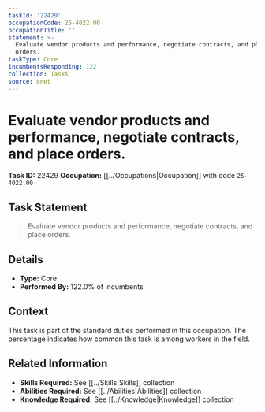 ```yaml
---
taskId: '22429'
occupationCode: 25-4022.00
occupationTitle: ''
statement: >-
  Evaluate vendor products and performance, negotiate contracts, and place
  orders.
taskType: Core
incumbentsResponding: 122
collection: Tasks
source: onet
---
```

# Evaluate vendor products and performance, negotiate contracts, and place orders.

**Task ID:** 22429
**Occupation:** [[../Occupations|Occupation]] with code `25-4022.00`

## Task Statement

> Evaluate vendor products and performance, negotiate contracts, and place orders.

## Details

- **Type:** Core
- **Performed By:** 122.0% of incumbents

## Context

This task is part of the standard duties performed in this occupation. The percentage indicates how common this task is among workers in the field.

## Related Information

- **Skills Required:** See [[../Skills|Skills]] collection
- **Abilities Required:** See [[../Abilities|Abilities]] collection
- **Knowledge Required:** See [[../Knowledge|Knowledge]] collection
